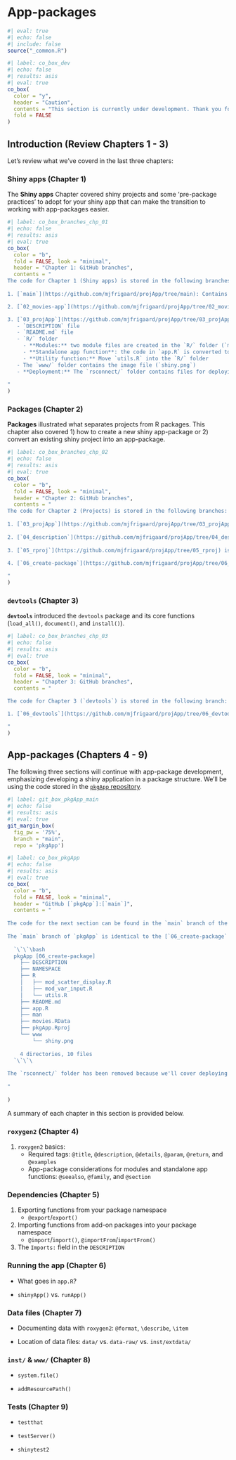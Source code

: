 # App-packages {.unnumbered}

```r
#| eval: true 
#| echo: false 
#| include: false
source("_common.R")
```

```r
#| label: co_box_dev
#| echo: false
#| results: asis
#| eval: true
co_box(
  color = "y",
  header = "Caution",
  contents = "This section is currently under development. Thank you for your patience.", 
  fold = FALSE
)
```

## Introduction (Review Chapters 1 - 3)

Let's review what we've coverd in the last three chapters:

### Shiny apps (Chapter 1)

The **Shiny apps** Chapter covered shiny projects and some 'pre-package practices' to adopt for your shiny app that can make the transition to working with app-packages easier. 

```r
#| label: co_box_branches_chp_01
#| echo: false
#| results: asis
#| eval: true
co_box(
  color = "b",
  fold = FALSE, look = "minimal",
  header = "Chapter 1: GitHub branches",
  contents = "
The code for Chapter 1 (Shiny apps) is stored in the following branches:
  
1. [`main`](https://github.com/mjfrigaard/projApp/tree/main): Contains a new shiny app project created from the **New Project Wizard** (with Old Faithful Geyser Data)   

2. [`02_movies-app`](https://github.com/mjfrigaard/projApp/tree/02_movies-app): The boilerplate app in `app.R` is replaced with the code for the movie review application, and the `scatter_plot()` utility function is added to `utils.R` and `movies.RData` is added to the project.

3. [`03_projApp`](https://github.com/mjfrigaard/projApp/tree/03_projApp) contains an 'advanced' shiny app project with the following contents:  
   - `DESCRIPTION` file  
   - `README.md` file   
   - `R/` folder 
     - **Modules:** two module files are created in the `R/` folder (`mod_var_input.R` and `mod_scatter_display.R`)  
     - **Standalone app function**: the code in `app.R` is converted to a standalone app function: `movies_app()`
     - **Utility function:** Move `utils.R` into the `R/` folder   
   - The `www/` folder contains the image file (`shiny.png`)   
   - **Deployment:** The `rsconnect/` folder contains files for deploying to [shinyapps.io](https://www.shinyapps.io/)
  
"
)
```


### Packages (Chapter 2)

**Packages** illustrated what separates projects from R packages. This chapter also covered 1) how to create a new shiny app-package or 2) convert an existing shiny project into an app-package. 

```r
#| label: co_box_branches_chp_02
#| echo: false
#| results: asis
#| eval: true
co_box(
  color = "b",
  fold = FALSE, look = "minimal",
  header = "Chapter 2: GitHub branches",
  contents = "
The code for Chapter 2 (Projects) is stored in the following branches:
  
1. [`03_projApp`](https://github.com/mjfrigaard/projApp/tree/03_projApp) is an ‘advanced’ package from the previous chapter   
  
2. [`04_description`](https://github.com/mjfrigaard/projApp/tree/04_description) is a branch from `03_projApp` and adds the seven mandatory `DESCRIPTION` fields.  
  
3. [`05_rproj`](https://github.com/mjfrigaard/projApp/tree/05_rproj) is a branch from `04_description` and manually converts the shiny app project to a shiny app-package using the `.Rproj` file.
  
4. [`06_create-package`](https://github.com/mjfrigaard/projApp/tree/06_create-package) is a branch from `03_projApp` and creates a package using `usethis::create_package()`

"
)
```

### `devtools` (Chapter 3)

**`devtools`** introduced the `devtools` package and its core functions (`load_all()`, `document()`, and `install()`).

```r
#| label: co_box_branches_chp_03
#| echo: false
#| results: asis
#| eval: true
co_box(
  color = "b",
  fold = FALSE, look = "minimal",
  header = "Chapter 3: GitHub branches",
  contents = "

The code for Chapter 3 (`devtools`) is stored in the following branch:

1. [`06_devtools`](https://github.com/mjfrigaard/projApp/tree/06_devtools) is a branch from the manually converted app-package in [`05_rproj`](https://github.com/mjfrigaard/projApp/tree/05_rproj)

"
)
```

## App-packages (Chapters 4 - 9)

The following three sections will continue with app-package development, emphasizing developing a shiny application in a package structure. We'll be using the code stored in the [`pkgApp` repository](https://github.com/mjfrigaard/pkgApp). 

```r
#| label: git_box_pkgApp_main
#| echo: false
#| results: asis
#| eval: true
git_margin_box(
  fig_pw = '75%', 
  branch = "main", 
  repo = 'pkgApp')
```


```r
#| label: co_box_pkgApp
#| echo: false
#| results: asis
#| eval: true
co_box(
  color = "b",
  fold = FALSE, look = "minimal",
  header = "GitHub [`pkgApp`]:[`main`]",
  contents = "
  
The code for the next section can be found in the `main` branch of the [`pkgApp`](https://github.com/mjfrigaard/pkgApp/tree/main) repo.
  
The `main` branch of `pkgApp` is identical to the [`06_create-package` branch](https://github.com/mjfrigaard/projApp/tree/06_create-package) from the `projApp` repository from the previous section:
  
  `\`\`\bash
  pkgApp [06_create-package]
    ├── DESCRIPTION
    ├── NAMESPACE
    ├── R
    │   ├── mod_scatter_display.R
    │   ├── mod_var_input.R
    │   └── utils.R
    ├── README.md
    ├── app.R
    ├── man
    ├── movies.RData
    ├── pkgApp.Rproj
    └── www
        └── shiny.png
    
    4 directories, 10 files
  `\`\`\
  
The `rsconnect/` folder has been removed because we'll cover deploying `pkgApp` in future sections. 
  
"
  
)
```

A summary of each chapter in this section is provided below. 

### `roxygen2` (Chapter 4)

1. `roxygen2` basics:
    -   Required tags: `@title`, `@description`, `@details`, `@param`, `@return`, and `@examples`   
    -   App-package considerations for modules and standalone app functions: `@seealso`, `@family`, and `@section`

### Dependencies (Chapter 5)

1. Exporting functions from your package namespace   
    -   `@export`/`export()`
    
2. Importing functions from add-on packages into your package namespace  
    -   `@import`/`import()`, `@importFrom`/`importFrom()`   

3. The `Imports:` field in the `DESCRIPTION`

### Running the app (Chapter 6)

-   What goes in `app.R`? 

-   `shinyApp()` vs. `runApp()`

### Data files (Chapter 7)

-   Documenting data with `roxygen2`: `@format`, `\describe`, `\item`

-   Location of data files: `data/` vs. `data-raw/` vs. `inst/extdata/`

### `inst/` & `www/` (Chapter 8)

-   `system.file()`

-   `addResourcePath()`

### Tests (Chapter 9)

-   `testthat`

-   `testServer()`

-   `shinytest2`

